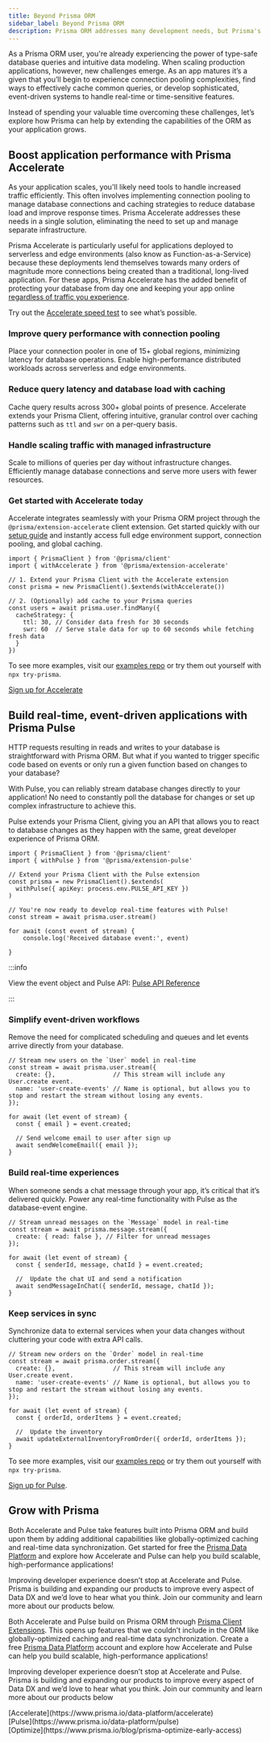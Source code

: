```yaml
---
title: Beyond Prisma ORM
sidebar_label: Beyond Prisma ORM
description: Prisma ORM addresses many development needs, but Prisma's additional products like Accelerate and Pulse can further enhance performance and real-time capabilities.
---
```


As a Prisma ORM user, you're already experiencing the power of type-safe database queries and intuitive data modeling. When scaling production applications, however, new challenges emerge. As an app matures it’s a given that you’ll begin to experience connection pooling complexities, find ways to effectively cache common queries, or develop sophisticated, event-driven systems to handle real-time or time-sensitive features.

Instead of spending your valuable time overcoming these challenges, let’s explore how Prisma can help by extending the capabilities of the ORM as your application grows.

## Boost application performance with Prisma Accelerate

As your application scales, you'll likely need tools to handle increased traffic efficiently. This often involves implementing connection pooling to manage database connections and caching strategies to reduce database load and improve response times. Prisma Accelerate addresses these needs in a single solution, eliminating the need to set up and manage separate infrastructure.

Prisma Accelerate is particularly useful for applications deployed to serverless and edge environments (also know as Function-as-a-Service) because these deployments lend themselves towards many orders of magnitude more connections being created than a traditional, long-lived application. For these apps, Prisma Accelerate has the added benefit of protecting your database from day one and keeping your app online [regardless of traffic you experience](https://www.prisma.io/blog/saving-black-friday-with-connection-pooling).

Try out the [Accelerate speed test](https://accelerate-speed-test.prisma.io/) to see what’s possible.

### Improve query performance with connection pooling

Place your connection pooler in one of 15+ global regions, minimizing latency for database operations. Enable high-performance distributed workloads across serverless and edge environments.

### Reduce query latency and database load with caching

Cache query results across 300+ global points of presence. Accelerate extends your Prisma Client, offering intuitive, granular control over caching patterns such as `ttl` and `swr` on a per-query basis.

### Handle scaling traffic with managed infrastructure

Scale to millions of queries per day without infrastructure changes. Efficiently manage database connections and serve more users with fewer resources.

### Get started with Accelerate today

Accelerate integrates seamlessly with your Prisma ORM project through the `@prisma/extension-accelerate`  client extension. Get started quickly with our [setup guide](/accelerate/getting-started) and instantly access full edge environment support, connection pooling, and global caching.

```tsx
import { PrismaClient } from '@prisma/client'
import { withAccelerate } from '@prisma/extension-accelerate'

// 1. Extend your Prisma Client with the Accelerate extension
const prisma = new PrismaClient().$extends(withAccelerate())

// 2. (Optionally) add cache to your Prisma queries
const users = await prisma.user.findMany({
  cacheStrategy: { 
    ttl: 30, // Consider data fresh for 30 seconds
    swr: 60  // Serve stale data for up to 60 seconds while fetching fresh data
  }
})
```

To see more examples, visit our [examples repo](https://github.com/prisma/prisma-examples) or try them out yourself with `npx try-prisma`.

[Sign up for Accelerate](https://console.prisma.io/login)

## Build real-time, event-driven applications with Prisma Pulse

HTTP requests resulting in reads and writes to your database is straightforward with Prisma ORM. But what if you wanted to trigger specific code based on events or only run a given function based on changes to your database? 

With Pulse, you can reliably stream database changes directly to your application! No need to constantly poll the database for changes or set up complex infrastructure to achieve this.

Pulse extends your Prisma Client, giving you an API that allows you to react to database changes as they happen with the same, great developer experience of Prisma ORM.

```tsx
import { PrismaClient } from '@prisma/client'
import { withPulse } from '@prisma/extension-pulse'

// Extend your Prisma Client with the Pulse extension
const prisma = new PrismaClient().$extends(
  withPulse({ apiKey: process.env.PULSE_API_KEY })
)

// You're now ready to develop real-time features with Pulse!
const stream = await prisma.user.stream()

for await (const event of stream) {
	console.log('Received database event:', event)
	
}
```

:::info

View the event object and Pulse API: [Pulse API Reference](/pulse/api-reference)

:::

### Simplify event-driven workflows

Remove the need for complicated scheduling and queues and let events arrive directly from your database.

```tsx
// Stream new users on the `User` model in real-time
const stream = await prisma.user.stream({
  create: {},                // This stream will include any User.create event.
  name: 'user-create-events' // Name is optional, but allows you to stop and restart the stream without losing any events.
});

for await (let event of stream) {
  const { email } = event.created;
  
  // Send welcome email to user after sign up
  await sendWelcomeEmail({ email });
}
```

### Build real-time experiences

When someone sends a chat message through your app, it’s critical that it’s delivered quickly. Power any real-time functionality with Pulse as the database-event engine.

```tsx
// Stream unread messages on the `Message` model in real-time
const stream = await prisma.message.stream({
  create: { read: false }, // Filter for unread messages
});

for await (let event of stream) {
  const { senderId, message, chatId } = event.created;
  
  //  Update the chat UI and send a notification
  await sendMessageInChat({ senderId, message, chatId });
}
```

### Keep services in sync

Synchronize data to external services when your data changes without cluttering your code with extra API calls.

```tsx
// Stream new orders on the `Order` model in real-time
const stream = await prisma.order.stream({
  create: {},                // This stream will include any User.create event.
  name: 'user-create-events' // Name is optional, but allows you to stop and restart the stream without losing any events.
});

for await (let event of stream) {
  const { orderId, orderItems } = event.created;
  
  //  Update the inventory
  await updateExternalInventoryFromOrder({ orderId, orderItems });
}
```

To see more examples, visit our [examples repo](https://github.com/prisma/prisma-examples) or try them out yourself with `npx try-prisma`.

[Sign up for Pulse](https://console.prisma.io/login).

## Grow with Prisma

Both Accelerate and Pulse take features built into Prisma ORM and build upon them by adding additional capabilities like globally-optimized caching and real-time data synchronization. Get started for free the [Prisma Data Platform](https://console.prisma.io/login) and explore how Accelerate and Pulse can help you build scalable, high-performance applications!

Improving developer experience doesn’t stop at Accelerate and Pulse. Prisma is building and expanding our products to improve every aspect of Data DX and we’d love to hear what you think. Join our community and learn more about our products below.

Both Accelerate and Pulse build on Prisma ORM through [Prisma Client Extensions](/orm/prisma-client/client-extensions). This opens up features that we couldn’t include in the ORM like globally-optimized caching and real-time data synchronization. Create a free [Prisma Data Platform](https://console.prisma.io/login) account and explore how Accelerate and Pulse can help you build scalable, high-performance applications!

Improving developer experience doesn’t stop at Accelerate and Pulse. Prisma is building and expanding our products to improve every aspect of Data DX and we’d love to hear what you think. Join our community and learn more about our products below


<div className="container">
  <div className="row"> 
    <div className="col col--4">
      [Accelerate](https://www.prisma.io/data-platform/accelerate)
    </div>
    <div className="col col--4">
      [Pulse](https://www.prisma.io/data-platform/pulse)
    </div>
    <div className="col col--4">
      [Optimize](https://www.prisma.io/blog/prisma-optimize-early-access)
    </div>
  </div>
</div>

